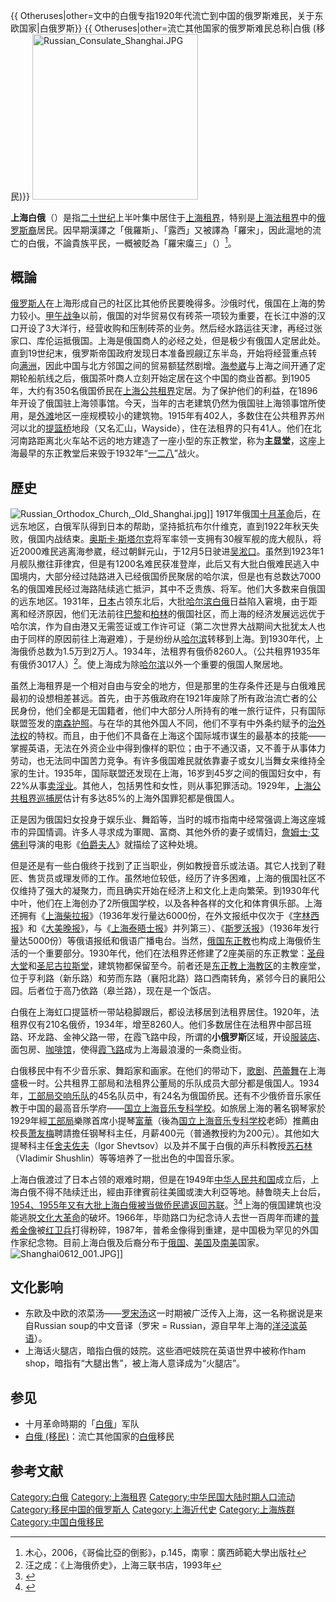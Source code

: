 {{ Otheruses|other=文中的白俄专指1920年代流亡到中国的俄罗斯难民，关于东欧国家|白俄罗斯}}
{{ Otheruses|other=流亡其他国家的俄罗斯难民总称|白俄 (移民)}}
[[File:Russian_Consulate_Shanghai.JPG|265px]]

'''上海白俄'''（{{lang-ru|Русский Шанхай}}）是指[[二十世纪|二十世纪]]上半叶集中居住于[[上海租界|上海租界]]，特别是[[上海法租界|上海法租界]]中的[[俄罗斯裔|俄罗斯裔]]居民。因早期漢譯之「俄羅斯」、「露西」又被譯為「羅宋」，因此滬地的流亡的白俄，不論貴族平民，一概被貶為「羅宋癟三」（{{IPA|lùsóŋ piɪ̄ʔsᴇ́}}）<ref>木心，2006，《哥倫比亞的倒影》，p.145，南寧：廣西師範大學出版社</ref>。

==概論==
[[俄罗斯人|俄罗斯人]]在上海形成自己的社区比其他侨民要晚得多。沙俄时代，俄国在上海的势力较小。[[甲午战争|甲午战争]]以前，俄国的对华贸易仅有砖茶一项较为重要，在长江中游的汉口开设了3大洋行，经营收购和压制砖茶的业务。然后经水路运往天津，再经过张家口、库伦运抵俄国。上海是俄国商人的必经之处，但是极少有俄国人定居此处。直到19世纪末，俄罗斯帝国政府发现日本准备觊觎辽东半岛，开始将经营重点转向[[满洲|满洲]]，因此中国与北方邻国之间的贸易额猛然剧增。[[海参崴|海参崴]]与上海之间开通了定期轮船航线之后，俄国茶叶商人立刻开始定居在这个中国的商业首都。到1905年，大约有350名俄国侨民在[[上海公共租界|上海公共租界]]定居。为了保护他们的利益，在1896年开设了俄国驻上海领事馆。今天，当年的古老建筑仍然为俄国驻上海领事馆所使用，是[[外滩|外滩]]地区一座规模较小的建筑物。1915年有402人，多数住在公共租界苏州河以北的[[提篮桥|提篮桥]]地段（又名汇山，Wayside），住在法租界的只有41人。他们在北河南路距离北火车站不远的地方建造了一座小型的东正教堂，称为'''主显堂'''，这座上海最早的东正教堂后来毁于1932年“[[一二八事變|一二八]]”战火。

==歷史==
[[File:Russian_Orthodox_Church,_Old_Shanghai.jpg|right]]]]
1917年俄国[[十月革命|十月革命]]后，在远东地区，白俄军队得到日本的帮助，坚持抵抗布尔什维克，直到1922年秋天失败，俄国内战结束。[[奥斯卡·斯塔尔克|奥斯卡·斯塔尔克]]将军率领一支拥有30艘军舰的庞大舰队，将近2000难民逃离海参崴，经过朝鲜元山，于12月5日驶进[[吴淞口|吴淞口]]。虽然到1923年1月舰队撤往菲律宾，但是有1200名难民获准登岸，此后又有大批白俄难民逃入中国境内，大部分经过陆路进入已经俄国侨民聚居的哈尔滨，但是也有总数达7000名的俄国难民经过海路陆续逃亡抵沪，其中不乏贵族、将军。他们大多数来自俄国的远东地区。1931年，[[日本|日本]]占领东北后，大批[[哈尔滨白俄|哈尔滨白俄]]日益陷入窘境，由于距离和经济原因，他们无法前往[[巴黎|巴黎]]和[[柏林|柏林]]的俄国社区，而上海的经济发展远远优于哈尔滨，作为自由港又无需签证或工作许可证（第二次世界大战期间大批犹太人也由于同样的原因前往上海避难），于是纷纷从[[哈尔滨|哈尔滨]]转移到上海。到1930年代，上海俄侨总数为1.5万到2万人。1934年，法租界有俄侨8260人。（公共租界1935年有俄侨3017人）<ref>汪之成：《上海俄侨史》，上海三联书店，1993年</ref>。使上海成为除[[哈尔滨|哈尔滨]]以外一个重要的俄国人聚居地。

虽然上海租界是一个相对自由与安全的地方，但是那里的生存条件还是与白俄难民最初的设想相差甚远。首先，由于苏俄政府在1921年废除了所有政治流亡者的公民身份，他们全都是无国籍者，他们中大部分人所持有的唯一旅行证件，只有国际联盟签发的[[南森护照|南森护照]]。与在华的其他外国人不同，他们不享有中外条约赋予的[[治外法权|治外法权]]的特权。而且，由于他们不具备在上海这个国际城市谋生的最基本的技能——掌握英语，无法在外资企业中得到像样的职位；由于不通汉语，又不善于从事体力劳动，也无法同中国苦力竞争。有许多俄国难民就依靠妻子或女儿当舞女来维持全家的生计。1935年，国际联盟还发现在上海，16岁到45岁之间的俄国妇女中，有22%从事[[性交易|卖淫业]]。其他人，包括男性和女性，则从事犯罪活动。1929年，[[上海公共租界巡捕房|上海公共租界巡捕房]]估计有多达85%的上海外国罪犯都是俄国人。

正是因为俄国妇女投身于娱乐业、舞蹈等，当时的城市指南中经常强调上海这座城市的异国情调。许多人寻求成为軍閥、富商、其他外侨的妻子或情妇，[[詹姆士·艾佛利|詹姆士·艾佛利]]导演的电影《[[異國情緣|伯爵夫人]]》就描绘了这种处境。

但是还是有一些白俄终于找到了正当职业，例如教授音乐或法语。其它人找到了鞋匠、售货员或理发师的工作。虽然地位较低，经历了许多困难，上海的俄国社区不仅维持了强大的凝聚力，而且确实开始在经济上和文化上走向繁荣。到1930年代中叶，他们在上海创办了2所俄国学校，以及各种各样的文化和体育俱乐部。上海还拥有《[[上海柴拉报|上海柴拉报]]》（1936年发行量达6000份，在外文报纸中仅次于《[[字林西报|字林西报]]》和《[[大美晚报|大美晚报]]》，与《[[上海泰晤士报|上海泰晤士报]]》并列第三）、《[[斯罗沃报|斯罗沃报]]》（1936年发行量达5000份）等俄语报纸和俄语广播电台。当然，[[俄国东正教|俄国东正教]]也构成上海俄侨生活的一个重要部分。1930年代，他们在法租界还修建了2座美丽的东正教堂：[[圣母大堂|圣母大堂]]和[[圣尼古拉斯堂|圣尼古拉斯堂]]，建筑物都保留至今。前者还是[[东正教上海教区|东正教上海教区]]的主教座堂，位于亨利路（新乐路）和劳而东路（襄阳北路）路口西南转角，紧邻今日的襄阳公园。后者位于高乃依路（皋兰路），现在是一个饭店。

白俄在上海虹口提篮桥一带站稳脚跟后，都设法移居到法租界居住。1920年，法租界仅有210名俄侨，1934年，增至8260人。他们多数居住在法租界中部吕班路、环龙路、金神父路一带，在霞飞路中段，所谓的'''小俄罗斯'''区域，开设[[服装店|服装店]]、面包房、[[咖啡馆|咖啡馆]]，使得[[霞飞路|霞飞路]]成为上海最浪漫的一条商业街。

白俄移民中有不少音乐家、舞蹈家和画家。在他们的带动下，[[歌剧|歌剧]]、[[芭蕾舞|芭蕾舞]]在上海盛极一时。公共租界工部局和法租界公董局的乐队成员大部分都是俄国人。1934年，[[上海工部局乐队|工部局交响乐队]]的45名队员中，有24名为俄国侨民。还有不少俄侨音乐家任教于中国的最高音乐学府——[[上海音乐学院|国立上海音乐专科学校]]。如旅居上海的著名钢琴家{{link-ru|鮑里斯·查哈羅夫|Захаров, Борис Степанович}}於1929年經[[工部局|工部局]]樂隊首席小提琴[[富華|富華]]（後為[[上海音乐学院|国立上海音乐专科学校]]老師）推薦由校長[[萧友梅|萧友梅]]聘請擔任钢琴科主任，月薪400元（普通教授約为200元）。其他如大提琴科主任[[伊戈尔·舍夫佐夫|舍夫佐夫]]（Igor Shevtsov）以及并不属于白俄的声乐科教授[[苏石林|苏石林]]（Vladimir Shushlin）等等培养了一批出色的中国音乐家。

上海白俄渡过了日本占领的艰难时期，但是在1949年[[中华人民共和国|中华人民共和国]]成立后，上海白俄不得不陆续迁出，經由菲律賓前往美國或澳大利亞等地。赫鲁晓夫上台后，[[1950年代遣返苏联侨民|1954、1955年又有大批上海白俄被当做侨民遣返回苏联]]。<ref>{{Cite web |url = http://china.huanqiu.com/roll/2009-05/472860.html |title = 50年代苏联“撤侨”11万的来龙去脉 |author =  |date = 2009-05-27 |publisher =  |language = zh-cn |accessdate = 2017-10-04 |archive-date = 2019-05-02 |archive-url = https://web.archive.org/web/20190502173146/http://china.huanqiu.com/roll/2009-05/472860.html |dead-url = no }}</ref><ref>{{Cite web |url = http://phtv.ifeng.com/program/tfzg/detail_2010_05/25/1551446_0.shtml |title = 外国人在中国：“打扫干净屋子再请客” |author =  |date = 2010-05-25 |publisher = 凤凰网 |language = zh-cn |accessdate = 2017-10-04 |archive-date = 2020-11-04 |archive-url = https://web.archive.org/web/20201104064343/http://phtv.ifeng.com/program/tfzg/detail_2010_05/25/1551446_0.shtml |dead-url = no }}</ref>上海的俄国建筑也没能逃脱[[文化大革命|文化大革命]]的破坏。1966年，毕勋路口为纪念诗人去世一百周年而建的[[普希金像_(上海)|普希金像]]被[[红卫兵|红卫兵]]打得粉碎，1987年，普希金像得到重建，是中国极为罕见的外国作家纪念物。目前上海白俄及后裔分布于[[俄国|俄国]]、[[美国|美国]]及[[南美|南美]]国家。
[[File:Shanghai0612_001.JPG|thumb]]]]

==文化影响==
*东欧及中欧的浓菜汤——[[罗宋汤|罗宋汤]]这一时期被广泛传入上海，这一名称据说是来自Russian soup的中文音译（罗宋 = Russian，源自早年上海的[[洋泾滨英语|洋泾滨英语]]）。
*上海话火腿店，暗指白俄的妓院。这些酒吧妓院在英语世界中被称作ham shop，暗指有“大腿出售”，被上海人意译成为“火腿店”。

== 参见 ==
* 十月革命時期的「[[白軍|白俄]]」军队
* [[白俄_(移民)|白俄 (移民)]]：流亡其他国家的[[白俄_(移民)|白俄]]移民

== 参考文献 ==
{{Reflist|30em}}
{{海外俄罗斯人}}
[[Category:白俄|Category:白俄]]
[[Category:上海租界|Category:上海租界]]
[[Category:中华民国大陆时期人口流动|Category:中华民国大陆时期人口流动]]
[[Category:移民中国的俄罗斯人|Category:移民中国的俄罗斯人]]
[[Category:上海近代史|Category:上海近代史]]
[[Category:上海族群|Category:上海族群]]
[[Category:中国白俄移民|Category:中国白俄移民]]